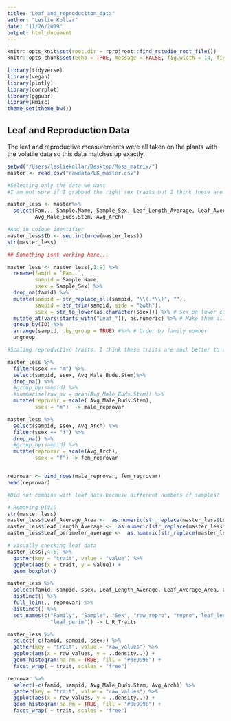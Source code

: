 ```yaml
---
title: "Leaf_and_reproduciton_data"
author: "Leslie Kollar"
date: "11/26/2019"
output: html_document
---
```


```r
knitr::opts_knit$set(root.dir = rprojroot::find_rstudio_root_file())
knitr::opts_chunk$set(echo = TRUE, message = FALSE, fig.width = 14, fig.height = 4)
```


```r
library(tidyverse)
library(vegan)
library(plotly)
library(corrplot)
library(ggpubr)
library(Hmisc)
theme_set(theme_bw())
```
## Leaf and Reproduction Data
The leaf and reproductive measurements were all taken on the plants with the volatile data so this data matches up exactly. 


```r
setwd("/Users/lesliekollar/Desktop/Moss_matrix/")
master <- read.csv("rawdata/LK_master.csv")
```

```r
#Selecting only the data we want
#I am not sure if I grabbed the right sex traits but I think these are most interesting yet still need to be better compared. 

master_less <- master%>%
  select(Fam.., Sample.Name, Sample_Sex, Leaf_Length_Average, Leaf_Average_Area, Leaf_perimeter_average,
         Avg_Male_Buds.Stem, Avg_Arch)  

#Add in unique identifier
master_less$ID <- seq.int(nrow(master_less))
str(master_less)

```

```r

## Something isnt working here...

master_less <- master_less[,1:9] %>% 
  rename(famid = `Fam..`,
         sampid = Sample.Name,
         ssex = Sample_Sex) %>% 
  drop_na(famid) %>% 
  mutate(sampid = str_replace_all(sampid, "\\(.*\\)", ""),
         sampid = str_trim(sampid, side = "both"),
         ssex = str_to_lower(as.character(ssex))) %>% # Sex on lower case only
  mutate_at(vars(starts_with("Leaf_")), as.numeric) %>% # Make them all numeric 
  group_by(ID) %>% 
  arrange(sampid, .by_group = TRUE) #%>% # Order by family number
  ungroup
```

```r

#Scaling reproductive traits. I think these traits are much better to use. The other is percent expression and females are more difficult to find. I think these are way more accurate measurements.

master_less %>% 
  filter(ssex == "m") %>% 
  select(sampid, ssex, Avg_Male_Buds.Stem)%>% 
  drop_na() %>% 
  #group_by(sampid) %>% 
  #summarise(raw_av = mean(Avg_Male_Buds.Stem)) %>% 
  mutate(reprovar = scale( Avg_Male_Buds.Stem),
         ssex = "m")  -> male_reprovar

master_less %>% 
  select(sampid, ssex, Avg_Arch) %>% 
  filter(ssex == "f") %>% 
  drop_na() %>% 
  #group_by(sampid) %>% 
  mutate(reprovar = scale(Avg_Arch),
         ssex = "f") -> fem_reprovar


reprovar <- bind_rows(male_reprovar, fem_reprovar)
head(reprovar)

#Did not combine with leaf data because different numbers of samples?

```
```r
# Removing DIV/0
str(master_less)
master_less$Leaf_Average_Area <-  as.numeric(str_replace(master_less$Leaf_Average_Area, "#DIV/0", "NA"))
master_less$Leaf_Length_Average <-  as.numeric(str_replace(master_less$Leaf_Length_Average, "#DIV/0", "NA"))
master_less$Leaf_perimeter_average <-  as.numeric(str_replace(master_less$Leaf_perimeter_average, "#DIV/0", "NA"))
```


```r
# Visually checking leaf data
master_less[,4:6] %>% 
  gather(key = "trait", value = "value") %>% 
  ggplot(aes(x = trait, y = value)) + 
  geom_boxplot()

```



```r
master_less %>% 
  select(famid, sampid, ssex, Leaf_Length_Average, Leaf_Average_Area, Leaf_perimeter_average) %>% 
  distinct() %>% 
  full_join(., reprovar) %>% 
  distinct() %>%
  set_names(c("Family", "Sample", "Sex", "raw_repro", "repro","leaf_length", "leaf_area",
              "leaf_perim")) -> L_R_Traits
```


```r
master_less %>% 
  select(-c(famid, sampid, ssex)) %>% 
  gather(key = "trait", value = "raw_values") %>% 
  ggplot(aes(x = raw_values, y = ..density..)) +
  geom_histogram(na.rm = TRUE, fill = "#8e9998") +
  facet_wrap( ~ trait, scales = "free")

reprovar %>% 
  select(-c(famid, sampid, Avg_Male_Buds.Stem, Avg_Arch)) %>% 
  gather(key = "trait", value = "raw_values") %>% 
  ggplot(aes(x = raw_values, y = ..density..)) +
  geom_histogram(na.rm = TRUE, fill = "#8e9998") +
  facet_wrap( ~ trait, scales = "free")


```




